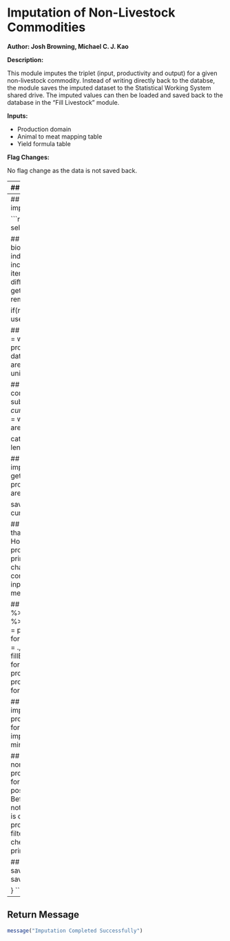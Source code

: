 # Imputation of Non-Livestock Commodities

**Author: Josh Browning, Michael C. J. Kao**

**Description:**

This module imputes the triplet (input, productivity and output) for a given
non-livestock commodity. Instead of writing directly back to the databse,
the module saves the imputed dataset to the Statistical Working System
shared drive. The imputed values can then be loaded and saved back to the
database in the "Fill Livestock" module.

**Inputs:**

* Production domain
* Animal to meat mapping table
* Yield formula table

**Flag Changes:**

No flag change as the data is not saved back.

---
## Initialisation

load the libraries

```r
suppressMessages({
    library(faosws)
    library(faoswsUtil)
    library(faoswsFlag)
    library(faoswsImputation)
    library(faoswsProduction)
    library(faoswsProcessing)
    library(faoswsEnsure)
    library(magrittr)
    library(dplyr)
})
```

set up for the test environment and parameters

```r
R_SWS_SHARE_PATH = Sys.getenv("R_SWS_SHARE_PATH")
savePath = paste0(R_SWS_SHARE_PATH, "/kao/production/imputation_fit/")
```

This return FALSE if on the Statistical Working System

```r
if(CheckDebug()){

    library(faoswsModules)
    SETTINGS = ReadSettings("sws.yml")

    ## If you're not on the system, your settings will overwrite any others
    R_SWS_SHARE_PATH = SETTINGS[["share"]]

    ## Define where your certificates are stored
    SetClientFiles(SETTINGS[["certdir"]])

    ## Get session information from SWS. Token must be obtained from web interface
    GetTestEnvironment(baseUrl = SETTINGS[["server"]],
                       token = SETTINGS[["token"]])

    savePath = SETTINGS[["save_imputation_path"]]

}
```

Get user specified imputation selection

```r
imputationSelection = swsContext.computationParams$imputation_selection
sessionKey = swsContext.datasets[[1]]
datasetConfig = GetDatasetConfig(domainCode = sessionKey@domain,
                                 datasetCode = sessionKey@dataset)
```

Select the item list based on user input parameter

```r
if(!imputationSelection %in% c("session", "all", "missing_items"))
    stop("Incorrect imputation selection specified")
```

Build processing parameters

```r
processingParameters =
    productionProcessingParameters(datasetConfig = datasetConfig)
```

Get the full imputation Datakey

```r
completeImputationKey = getCompleteImputationKey()
```

NOTE (Michael): Since the animal/meat are currently imputed by the
                imputed_slaughtered and synchronise slaughtered module, so
                they should not be imputed here.

TODO (Michael): Merge the this module with the imputed slaughtered and
                synchronise slaughtered as the logic are identical.

```r
liveStockItems =
    getAnimalMeatMapping(R_SWS_SHARE_PATH = R_SWS_SHARE_PATH,
                         onlyMeatChildren = FALSE) %>%
    select(measuredItemParentCPC, measuredItemChildCPC) %>%
    unlist(x = ., use.names = FALSE) %>%
    unique(x = .)
```

This is the complete list of items that are in the imputation list

```r
nonLivestockImputationItems =
    getQueryKey("measuredItemCPC", completeImputationKey) %>%
    setdiff(., liveStockItems)
```

These are the items selected by the users

```r
sessionItems =
    getQueryKey("measuredItemCPC", sessionKey) %>%
    intersect(., nonLivestockImputationItems)
```

This returns the list of items current does not have an imputed dataset.

```r
missingItems =
    nonLivestockImputationItems[!imputationExist(savePath,
                                                 nonLivestockImputationItems)]
```

Select the commodities based on the user input parameter

```r
selectedItemCode =
    switch(imputationSelection,
           session = sessionItems,
           all = nonLivestockImputationItems,
           missing_items = missingItems)
```

---
## Perform Imputation
Loop through the commodities to impute the items individually.

```r
for(iter in seq(selectedItemCode)){
    currentItem = selectedItemCode[iter]

    ## Obtain the formula and remove indigenous and biological meat.
    ##
    ## NOTE (Michael): Biological and indigenous meat are currently removed, as
    ##                 they have incorrect data specification. They should be
    ##                 separate item with different item code rather than under
    ##                 different element under the meat code.
    formulaTable =
        getYieldFormula(itemCode = currentItem) %>%
        removeIndigenousBiologicalMeat(formula = .)

    if(nrow(formulaTable) > 1)
        stop("Imputation should only use one formula")

    ## Create the formula parameter list
    formulaParameters =
        with(formulaTable,
             productionFormulaParameters(datasetConfig = datasetConfig,
                                         productionCode = output,
                                         areaHarvestedCode = input,
                                         yieldCode = productivity,
                                         unitConversion = unitConversion)
             )

    ## Update the item/element key according to the current commodity
    subKey = completeImputationKey
    subKey@dimensions$measuredItemCPC@keys = currentItem
    subKey@dimensions$measuredElement@keys =
        with(formulaParameters, c(productionCode, areaHarvestedCode, yieldCode))

    cat("Imputation for item: ", currentItem, " (",  iter, " out of ",
        length(selectedItemCode),")\n")


    ## Start the imputation
    ## Build imputation parameter
    imputationParameters =
        with(formulaParameters,
             getImputationParameters(productionCode = productionCode,
                                     areaHarvestedCode = areaHarvestedCode,
                                     yieldCode = yieldCode)
             )

    saveFileName = createImputationObjectName(item = currentItem)

    ## NOTE (Michael): We now impute the full triplet rather than
    ##                 just production for non-primary
    ##                 products. However, in the imputeModel
    ##                 module, only the production will be
    ##                 selected and imputed for non-primary
    ##                 products.
    ##
    ##                 Nevertheless, we hope to change this and
    ##                 impute the full triplet, for all the
    ##                 commodity. We will need to transfer and
    ##                 sync the inputs just like in the meat
    ##                 case. This will allow us to merge the two
    ##                 components.
    ##

    ## Process the data.
    processedData =
        GetData(subKey) %>%
        fillRecord(data = .) %>%
        preProcessing(data = .) %>%
        ensureProductionInputs(data = .,
                               processingParam = processingParameters,
                               formulaParameters = formulaParameters) %>%
        denormalise(normalisedData = .,
                    denormaliseKey = "measuredElement",
                    fillEmptyRecords = TRUE) %>%
        createTriplet(data = ., formula = meatFormulaTable) %>%
        processProductionDomain(data = .,
                                processingParameters = processingParameters,
                                formulaParameters = formulaParameters)

    ## Perform imputation
    imputed =
        imputeWithAndWithoutEstimates(
            data = processedData,
            processingParameters = processingParameters,
            formulaParameters = formulaParameters,
            imputationParameters = imputationParameters,
            minObsForEst = 5)

    ## Check the imputation before saving.
    imputed %>%
        normalise(.) %>%
        ensureProductionOutputs(data = .,
                                processingParameters = processingParameters,
                                formulaParameters = formulaParameters) %>%
        postProcessing(data = .) %>%
        {
            ## HACK (Michael): Before we decide how to deal with the flags,
            ##                 we will not perform this check as we can not
            ##                 determine what is considered 'protected'
            ##
            ## Check whether protected data are being over-written
            ## filter(flagMethod %in% c("i", "t", "e", "n", "u")) %>%
            ##     checkProtectedData(dataToBeSaved = .) %>%
            ##     print(.)

            ## Save the fitted object for future loading
            saveRDS(object = ., file = paste0(savePath, saveFileName))
        }

}
```

---
## Return Message

```r
message("Imputation Completed Successfully")
```

